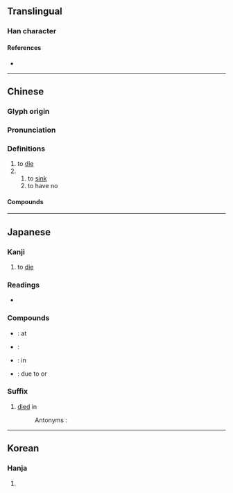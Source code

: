{{also|殁}}
{{character info/new}}
==Translingual==

===Han character===
{{Han char|rn=78|rad=歹|as=04|sn=8|four=17247|canj=MNNE|ids=⿰歹⿱勹又}}

====References====
* {{Han ref|kx=0579.160|dkj=16385|dj=0971.180|hdz=21382.170|uh=6B7F|ud=27519|bh=AA5C|bd=43612}}

----

==Chinese==
{{zh-forms|s=殁}}

===Glyph origin===
{{Han etym}}

===Pronunciation===
{{zh-pron
|m=mò
|c=mut6
|h=pfs=mut
|mc=y
|oc=y
|cat=v
}}

===Definitions===
{{zh-hanzi}}

# to [[die]]
# {{zh-alt-form|沒|tr=-}}
## to [[sink]]
## to have no

====Compounds====
{{zh-der|亡歿|歿地|歿而不朽|歿而無朽|歿身|病歿|齎志而歿}}

----

==Japanese==

===Kanji===
{{ja-kanji|grade=|rs=歹04}}

# to [[die]]

===Readings===
* {{ja-readings
|goon=もち
|kanon=ぼつ
|kun=し-ぬ
}}

===Compounds===
* {{ja-r|歿年|ぼつねん}}: {{l|en|year}} at {{l|en|death}}
* {{ja-r|死歿|しぼつ}}: {{l|en|death}}
* {{ja-r|戦歿|せんぼつ}}: {{l|en|death}} in {{l|en|battle}}
* {{ja-r|病歿|びょうぼつ}}: {{l|en|death}} due to {{l|en|illness}} or {{l|en|natural}} {{l|en|cause}}

===Suffix===
{{ja-pos|suffix|ぼつ}}
# [[died]] in
#: {{ja-usex|2009年'''歿'''|にせんく ねん '''ぼつ'''|'''Died in''' 2009}}
#: Antonyms : {{ja-r|[[生]]|せい|[[born]] in}}

----

==Korean==

===Hanja===
{{ko-hanja|hangeul=몰|eumhun=|rv=mol|mr=mol|y=mol}}

# {{defn|lang=ko|sort=歹04}}